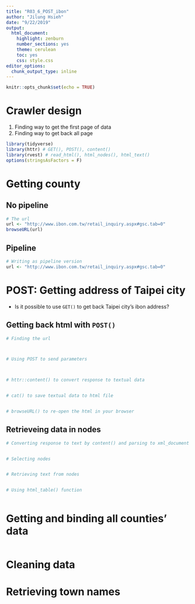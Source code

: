 ```yaml
---
title: "R03_6_POST_ibon"
author: "Jilung Hsieh"
date: "9/22/2019"
output:
  html_document:
    highlight: zenburn
    number_sections: yes
    theme: cerulean
    toc: yes
    css: style.css
editor_options:
  chunk_output_type: inline
---
```


```r
knitr::opts_chunk$set(echo = TRUE)
```

# Crawler design
1. Finding way to get the first page of data
2. Finding way to get back all page



```r
library(tidyverse)
library(httr) # GET(), POST(), content()
library(rvest) # read_html(), html_nodes(), html_text()
options(stringsAsFactors = F)
```


# Getting county

## No pipeline

```r
# The url
url <- "http://www.ibon.com.tw/retail_inquiry.aspx#gsc.tab=0"
browseURL(url)

```

## Pipeline
```r

# Writing as pipeline version
url <- "http://www.ibon.com.tw/retail_inquiry.aspx#gsc.tab=0"

```

# POST: Getting address of Taipei city
- Is it possible to use `GET()` to get back Taipei city's ibon address?

## Getting back html with `POST()`
```r
# Finding the url



# Using POST to send parameters



# httr::content() to convert response to textual data


# cat() to save textual data to html file


# browseURL() to re-open the html in your browser


```

## Retrieveing data in nodes
```r
# Converting response to text by content() and parsing to xml_document by read_html(), assign to var 'doc'


# Selecting nodes


# Retrieving text from nodes


# Using html_table() function



```



# Getting and binding all counties' data

```r




```


# Cleaning data

# Retrieving town names 
```r


```

